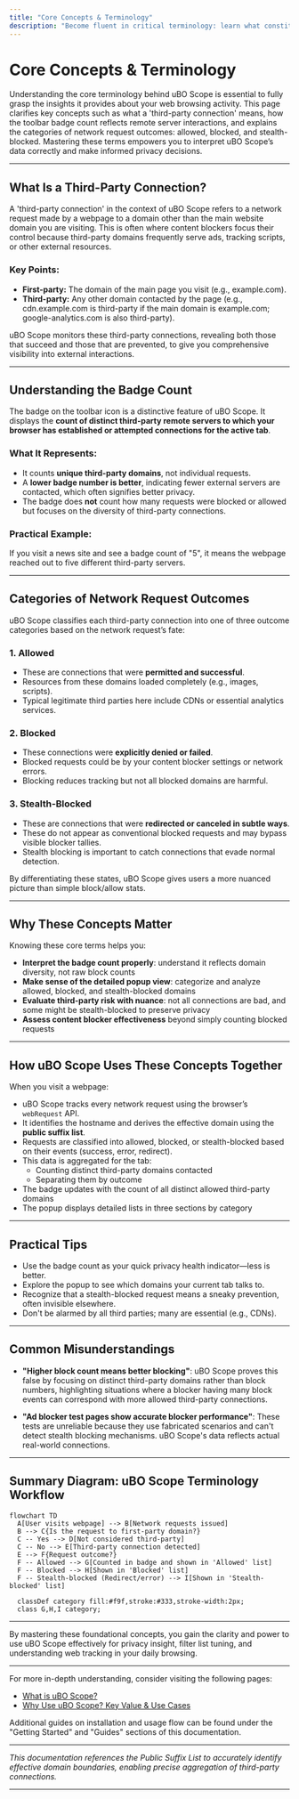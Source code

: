 ```yaml
---
title: "Core Concepts & Terminology"
description: "Become fluent in critical terminology: learn what constitutes a 'third-party connection,' how 'badge counts' reflect remote server diversity, and the difference between allowed, blocked, and stealth-blocked requests. Build the conceptual foundation needed to interpret uBO Scope’s data with confidence."
---
```


# Core Concepts & Terminology

Understanding the core terminology behind uBO Scope is essential to fully grasp the insights it provides about your web browsing activity. This page clarifies key concepts such as what a 'third-party connection' means, how the toolbar badge count reflects remote server interactions, and explains the categories of network request outcomes: allowed, blocked, and stealth-blocked. Mastering these terms empowers you to interpret uBO Scope’s data correctly and make informed privacy decisions.

---

## What Is a Third-Party Connection?

A 'third-party connection' in the context of uBO Scope refers to a network request made by a webpage to a domain other than the main website domain you are visiting. This is often where content blockers focus their control because third-party domains frequently serve ads, tracking scripts, or other external resources.

### Key Points:
- **First-party:** The domain of the main page you visit (e.g., example.com).
- **Third-party:** Any other domain contacted by the page (e.g., cdn.example.com is third-party if the main domain is example.com; google-analytics.com is also third-party).

uBO Scope monitors these third-party connections, revealing both those that succeed and those that are prevented, to give you comprehensive visibility into external interactions.

---

## Understanding the Badge Count

The badge on the toolbar icon is a distinctive feature of uBO Scope. It displays the **count of distinct third-party remote servers to which your browser has established or attempted connections for the active tab**.

### What It Represents:
- It counts **unique third-party domains**, not individual requests.
- A **lower badge number is better**, indicating fewer external servers are contacted, which often signifies better privacy.
- The badge does **not** count how many requests were blocked or allowed but focuses on the diversity of third-party connections.

### Practical Example:
If you visit a news site and see a badge count of "5", it means the webpage reached out to five different third-party servers.

---

## Categories of Network Request Outcomes

uBO Scope classifies each third-party connection into one of three outcome categories based on the network request’s fate:

### 1. Allowed
- These are connections that were **permitted and successful**.
- Resources from these domains loaded completely (e.g., images, scripts).
- Typical legitimate third parties here include CDNs or essential analytics services.

### 2. Blocked
- These connections were **explicitly denied or failed**.
- Blocked requests could be by your content blocker settings or network errors.
- Blocking reduces tracking but not all blocked domains are harmful.

### 3. Stealth-Blocked
- These are connections that were **redirected or canceled in subtle ways**.
- These do not appear as conventional blocked requests and may bypass visible blocker tallies.
- Stealth blocking is important to catch connections that evade normal detection.

By differentiating these states, uBO Scope gives users a more nuanced picture than simple block/allow stats.

---

## Why These Concepts Matter

Knowing these core terms helps you:

- **Interpret the badge count properly**: understand it reflects domain diversity, not raw block counts
- **Make sense of the detailed popup view**: categorize and analyze allowed, blocked, and stealth-blocked domains
- **Evaluate third-party risk with nuance**: not all connections are bad, and some might be stealth-blocked to preserve privacy
- **Assess content blocker effectiveness** beyond simply counting blocked requests

---

## How uBO Scope Uses These Concepts Together

When you visit a webpage:

- uBO Scope tracks every network request using the browser’s `webRequest` API.
- It identifies the hostname and derives the effective domain using the **public suffix list**.
- Requests are classified into allowed, blocked, or stealth-blocked based on their events (success, error, redirect).
- This data is aggregated for the tab:
  - Counting distinct third-party domains contacted
  - Separating them by outcome
- The badge updates with the count of all distinct allowed third-party domains
- The popup displays detailed lists in three sections by category

---

## Practical Tips

- Use the badge count as your quick privacy health indicator—less is better.
- Explore the popup to see which domains your current tab talks to.
- Recognize that a stealth-blocked request means a sneaky prevention, often invisible elsewhere.
- Don't be alarmed by all third parties; many are essential (e.g., CDNs).

---

## Common Misunderstandings

- **"Higher block count means better blocking"**: uBO Scope proves this false by focusing on distinct third-party domains rather than block numbers, highlighting situations where a blocker having many block events can correspond with more allowed third-party connections.

- **"Ad blocker test pages show accurate blocker performance"**: These tests are unreliable because they use fabricated scenarios and can't detect stealth blocking mechanisms. uBO Scope's data reflects actual real-world connections.

---

## Summary Diagram: uBO Scope Terminology Workflow

```mermaid
flowchart TD
  A[User visits webpage] --> B[Network requests issued]
  B --> C{Is the request to first-party domain?}
  C -- Yes --> D[Not considered third-party]
  C -- No --> E[Third-party connection detected]
  E --> F{Request outcome?}
  F -- Allowed --> G[Counted in badge and shown in 'Allowed' list]
  F -- Blocked --> H[Shown in 'Blocked' list]
  F -- Stealth-blocked (Redirect/error) --> I[Shown in 'Stealth-blocked' list]

  classDef category fill:#f9f,stroke:#333,stroke-width:2px;
  class G,H,I category;
```

---

By mastering these foundational concepts, you gain the clarity and power to use uBO Scope effectively for privacy insight, filter list tuning, and understanding web tracking in your daily browsing.

---

For more in-depth understanding, consider visiting the following pages:
- [What is uBO Scope?](../introduction/what-is-ubo-scope)
- [Why Use uBO Scope? Key Value & Use Cases](../introduction/value-prop-usecases)

Additional guides on installation and usage flow can be found under the "Getting Started" and "Guides" sections of this documentation.

---

*This documentation references the Public Suffix List to accurately identify effective domain boundaries, enabling precise aggregation of third-party connections.*

---